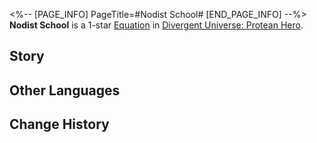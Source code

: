 <%-- [PAGE_INFO]
PageTitle=#Nodist School#
[END_PAGE_INFO] --%>
{{Equation Infobox
|period   = Protean Hero
|rarity   = 1
|path1    = Erudition*2
|path2    = Harmony*2
|effect   = When ally characters use Ultimate to attack, CRIT DMG dealt increases by {{Color|h|60%}}, and the attack ignores Weakness Types to additionally reduce {{Color|h|5}} Toughness.
|mentions = 
}}
'''Nodist School''' is a 1-star [[Divergent Universe: Protean Hero/Equations|Equation]] in [[Divergent Universe: Protean Hero]].

==Story==
{{Description|You must've heard the Amphoreus' proverb, "all knotted on a single thread."<br />But what you might not know is that the Nodists invented it.<br />Those mathematicians buried in calculation drafts are supporters of the Great Unity philosophy.<br />After the careful calculations and extrapolations by the founder of Nodism,<br />they claim that the origin of all things is but a bunch of numbers,<br />and we're different from ants only because the order of our numbers is different.<br />Like knots on a thread, only our placements and how we're tied differ.<br />In line with this philosophy, we're akin to ants, and Titans are akin to us.<br />But I'm rather troubled. If the world is just a bunch of numbers,<br />why do those mathematicians still eat bread and drink honey?<br />They can simply eat their calculation drafts instead, no?}}
<!--
==Gameplay Notes==
* 
-->
==Other Languages==
{{Other Languages
|en   = Nodist School
|zhs  = 绳结学派
|zht  = 繩結學派
|ja   = {{Rubi|結縄学派|けつじょうがくは}}
|ko   = 노두스 학파
|es   = Escuela Nodista
|fr   = École nœudiste
|ru   = Школа узелков
|th   = สำนักเงื่อนคำนวณ
|vi   = Học Phái Dây Thừng
|de   = Denkschule des Nodismus
|id   = Nodist School
|pt   = Escola Nodista
}}

==Change History==
{{Change History|3.3}}